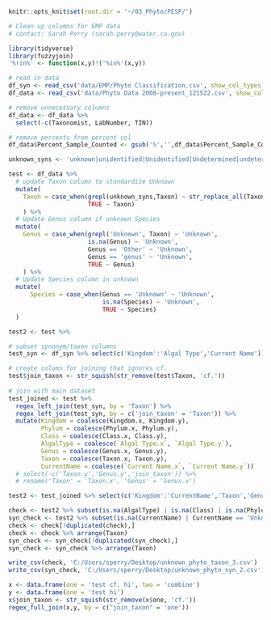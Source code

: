 ```r
knitr::opts_knit$set(root.dir = '~/03_Phyto/PESP/')
```

```r
# Clean up columns for EMP data
# contact: Sarah Perry (sarah.perry@water.ca.gov)

library(tidyverse)
library(fuzzyjoin)
'%!in%' <- function(x,y)!('%in%'(x,y))
```

```r
# read in data
df_syn <- read_csv('data/EMP/Phyto Classification.csv', show_col_types = FALSE)
df_data <- read_csv('data/Phyto Data 2008-present_121522.csv', show_col_types = FALSE)

# remove unnecessary columns
df_data <- df_data %>%
  select(-c(Taxonomist, LabNumber, TIN))

# remove percents from percent col
df_data$Percent_Sample_Counted <- gsub('%','',df_data$Percent_Sample_Counted)
```

```r
unknown_syns <- 'unknown|unidentified|Unidentified|Undetermined|undetermined'

test <- df_data %>%
  # update Taxon column to standardize Unknown
  mutate(
    Taxon = case_when(grepl(unknown_syns,Taxon) ~ str_replace_all(Taxon, unknown_syns, 'Unknown'),
                      TRUE ~ Taxon)
    ) %>%
  # Update Genus column if unknown Species
  mutate(
    Genus = case_when(grepl('Unknown', Taxon) ~ 'Unknown',
                      is.na(Genus) ~ 'Unknown',
                      Genus == 'Other' ~ 'Unknown',
                      Genus == 'genus' ~ 'Unknown',
                      TRUE ~ Genus)
    ) %>%
  # Update Species column in unknown
  mutate(
      Species = case_when(Genus == 'Unknown' ~ 'Unknown',
                          is.na(Species) ~ 'Unknown',
                          TRUE ~ Species)
  )

test2 <- test %>%
```

```r
# subset synonym/taxon columns
test_syn <- df_syn %>% select(c('Kingdom':'Algal Type','Current Name'))

# create column for joining that ignores cf.
test$join_taxon <- str_squish(str_remove(test$Taxon, 'cf.'))
    
# join with main dataset
test_joined <- test %>%
  regex_left_join(test_syn, by = 'Taxon') %>%
  regex_left_join(test_syn, by = c('join_taxon' = 'Taxon')) %>%
  mutate(Kingdom = coalesce(Kingdom.x, Kingdom.y),
         Phylum = coalesce(Phylum.x, Phylum.y),
         Class = coalesce(Class.x, Class.y),
         AlgalType = coalesce(`Algal Type.x`, `Algal Type.y`),
         Genus = coalesce(Genus.x, Genus.y),
         Taxon = coalesce(Taxon.x, Taxon.y),
         CurrentName = coalesce(`Current Name.x`, `Current Name.y`))
  # select(-c('Taxon.y','Genus.y','join_taxon')) %>%
  # rename('Taxon' = 'Taxon.x', 'Genus' = 'Genus.x')

test2 <- test_joined %>% select(c('Kingdom':'CurrentName','Taxon','Genus','Species'))

check <- test2 %>% subset(is.na(AlgalType) | is.na(Class) | is.na(Phylum) | is.na(Kingdom) | is.na(Genus) | is.na(Species))
syn_check <- test2 %>% subset(is.na(CurrentName) | CurrentName == 'Unknown')
check <- check[!duplicated(check),]
check <- check %>% arrange(Taxon)
syn_check <- syn_check[!duplicated(syn_check),]
syn_check <- syn_check %>% arrange(Taxon)

write_csv(check, 'C:/Users/sperry/Desktop/unknown_phyto_taxon_3.csv')
write_csv(syn_check, 'C:/Users/sperry/Desktop/unknown_phyto_syn_2.csv')
```

```r
x <- data.frame(one = 'test cf. hi', two = 'combine')
y <- data.frame(one = 'test hi')
x$join_taxon <- str_squish(str_remove(x$one, 'cf.'))
regex_full_join(x,y, by = c("join_taxon" = 'one'))
```
